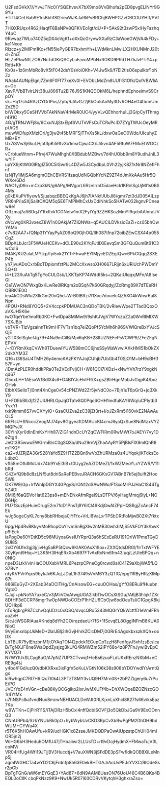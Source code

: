 U2FsdGVkX1//YvvJTNc0/YSQEhvsvX7bX9mo8VvBlhofa2pED8pvgELlNYr9G9Yu
+TiTl4CeL6ab9E1rsBbh18l2rieaWJKJaRIiPvBRChjBWHPGZvCBCDUYHIf/PVfT
7HQXRUqx4R62jHaqfF8BaNPv8QFKVEo1gt/dU+P+5Ak92t3zwP5xlHyFazhqY4pC
9Rvwaz7WLo740Z5qDX4oVgKf+oXkQcGryvwXXuRzC3aWoeGWjVA4kFDy+ke1Nxoe
RIzcz+y2lMlPm1Kc+fN55iePyGER7bxhmYh+LWtMknLMwiLX2HXUNMnJ20td+ZmZ
HLZePkwNfLZO67NcTdDKiQSCyLuFavoMPbNxROKD9PRdTH75JvPTiY4+pRdti+Kh
Kx0s+1z6mMbRo8vX5tF042dsY0sVoiOKh+V4Jw5k6/f7El2tlsO6spulkbf1oNZz
NAak4AUNpEIgnj7Zm6F0Ff77xeXv0I+EVObLMdZm8UUfrS1Ofk/QxfVBWliAa+Gc
XavP/VbBTvirLNt38uJ806Tu2El76J9S1KNQDOkM6L/hephndEphoeimvS9CrpOY
sk+Hq17sh4RAzCYGrIPos/Zpb/RJAvGz2jKkOo5AoMy3DvROH4eG4tbnnUmZxZ5D
b/WOkxy5CeSHVVbTAkNNaV4rMeR0UC4/yyVLvQEhhorhulLj3G/pCy1Thmgr491C
4G/gTRNJWFj8x/6CxuNJjStxElpf6VUTnVFsCuTCRuPcID7ZYgTWUcOeyMRpU/QS
muwWDfupXMzIOri/g3jw2t45bMRFSjTTvXs5kL/dxwOaGeO0Wdo/UlcuhyZMB+BY
Ux7iSVwSj6kuLHjot3pKi5RtvXx1msrCjwaCX/lJi5vn4AF5RtuW7FMuEfWGCzR+
vCrbIueWtnm+Pfrvj47WuMhgh0/IBBdubMZBwr/7d4hUObb9m8Y9udhJnIL3wYiF
upYX9jKtWG0lRtgIZ50C5lGwr9L4DZw5J3CydbpL0Vh22yjK8Z1kNr8NZeflFhnf
IzNjTy1lMjSA6mgmOEhCBVRS1fzaqUdNGQbhYcNZ9ZT4dJmXkAAu5Hr5QWXo/6Dd
NAO1yjD9n+mCrp3kN/g6APg/MVgprL6RzvIrmO5daeHck1KRnISgUjMI1s0BS4Ms
g0kEXuPVflyxwf/SjuabqcBBEQkKgAJ6jh7IANkfJUbJl8/gmr7zt3dJD05AILzp
VR6nP/laSXjSaIitOXQM5qSE6TMPlMhCxUxDdiNhkSo5HATw032kgnvPCneaw9e1
ORzmaj7aft6OqJY1fxIfvk1CGNeiw1mX2FytYg9ZZHKSozMmYI9qcbAAlnraUVXy
dVc/wg0KR3vxexZ8W1n0QAkjAt7ZlQNWa+q5AUCiLDVksioEaZi+cs05bhOwYAMo
c7v82AA7+fQNp31YYayPyAZ09oQ9OjhOQ/Ilh087tfnp72oibZEwCSX44p055CgZ
BDpXLbJcr3F5WUeHCEKv+dCLE90x2KYqPJtlIXiEevqSm3GFQuQumBt61C3wColS
IMAK/KU2ulaLMYjkp/fyi5ok21YTrFhwaFEYlMjycEDZEgtQwc6PkGQqg2SXEP4b
yh7jvuADoCxrbBoTDpiomfztPlJ2MCcXxwsoXH0667LRjjn6xURiUchPWDmY5Q+G
i4+L23/IuAkTg5TgYoCULGsk/LXKTpKP74Wddt5ks+2QKaIUlqqxjMFn/A8IseGI
Oa1WwON7WxgBxKLwRe0lRKqm2oBSqN7k60GRqdyj/ZcRmg89X7dTEeRHOBRK1E0O
iea4kCDsWlu2XIkGm20vQ5d+WrB0IBRzi7l1Xxc7doueIcQZ5XG4kWnsr6ul8Npn
4PQU+RNd8YOQ5+2V4ccpkPDMUAC3nQDoTBK/2vRlewWpe2TTad0QoxOaVXJH5K6e
iwOTqeYbe1moRb0KC+FwlDpa8MiMw9/9shKJVgV7WYczpZ2a0WvRIMIXW7SXJBjb
vbTVR+TizVgzalnnTk9mHF7VTsn1bq7eiZQoPf5YcMh6h96SVWlQreBxYVJcSOjE
yGTX3elSgkefJg79+4Na9mCilB/Mpi6qKB+28ltUZNEFePsVCWP9/ZFeZFgNEPVV
/+rDYRmXkqCVWh8TDuewlYUW588mCC6jhsSSyWaWvwlAXkHMl51bOkZX2dkXYM3Z
Q16+t39SaU4TMH26y4emoKAzFKYAJojCUhjb7UbGb4T0SjO1M+bH9cBHtf57F+yn
/iDmAzPLER0hddkPRa0Te2VEdFvIjCH+W81QCi7IXDzl+xNwYVh7rzY9xgkNqd67
G5qxLH+1AEsxW1BdlX4s6+G4BIYJcHvIFR/X+gsZBIrHgnMobJvGqpK4/bxzOHvk
EtbhXSeIloTjl0mt4XnCge0v54cPNZWd2Zr5jvNdC0o+7Bjh1uT6pGrQ+jq3XkY9
U+FOEbBIb3jf2ZUlUHRLOpJqDTa1v8Q0Pqc6OHH1mdfuKAY6Wq/uCPIytb3YvxYf
txk9kmm6S7vvCXYyiO+GsaCUZva2zC39jZt3rt+l/oJZxRm5i160vkE2NAwAuOL5
6RFIsU+SNcocZeogMJ74pv8Ggyea1tDMAUcKl4cmJ6yaQxSue8NdMz+VYZMQPvJX
30YlnXyr0dInEmKxYHh87/ZlG1hdnDcUYZqCWFIRm0RwMWt7oJAEY/7vy1DeZtg4
JeOt3B5wwuEWGrmB/sC0gSQXa/dNu29rnVjZhaAAyRY5PjBIsFlX9mlQhR8mTKQF
ca2+tUZRjZA3GrS28YaYd5Z9HTZ2BQn6wVoZhURMzaOz4UYqokjiKFdksEoLdbzO
vfI58mOSdMdUdx74b9YxEl3iB+t0Uyg2eAZfDMeZt/1xWZMeoYLcYZWR/V11lbRd
C4ZvfQ9b8d8zLNf5ut8driSaRePEBveJRACH6GKsGV7ABnB7k5ej8uIft2Hoo5W8
OK7W9/Gp+lrfWnIpDGYX4GPgyS/rON12dSAwNWo/Ff3xoMrPJJHaC1S44Tg5Z4DI
8Mi6jf6aQDVoHat623ps8+mENENxAfmRgei9LsDTPV/6yHagMmqj9lyL+NOD6Hjc
PU7fSuzEpHuieCrugE2m7fdD1PnsTj9Y6lCl49KdjGwAIZPpHQSRgjZcAncF74Ek
wJg5ogeCyKL7ony8bbRHbeja0jYFfx+VrLI8VaLxrTPSbDRtFoMjwB02Xt7fktxU
6pg/Hp4RvBKkyvMoRhopOoYrvmSnRgXlw2nMB30wh3lMjS5VkFOY3k/bwKp9IEck
iaPpgOe60YDtKD5c96MUyoaGvsIUYRprQ3s6hSExEeRU191OriW1PmeTGyD9UI8S
2xOY6Ufe3gj3j/jivHg5aBP5tQcw9KIAK0AsX19ox+ZXXQtdsDRGl/1IrTxtWFYE
30yKynt9Hiq+HL3K5H3IHqERxXo4697FTvAxRxNm6fm43Iuq/LzUIeBFQq+n0NIQ
npeD3LtkVvinHaOOUXsbVMRL6PezrpCPneCg0rcwd0aIC41Z9aXbjWA5fLQS7BvY
rdyKVFVnYqxs9bykJx6KJqLJDaL1h3749sVvM6Y3zQTIG/epgf1RByHRzXlMp67t
886iEuGyZ+2XEab34aDClTHg/CnAisowEG+cuuOOHas/gYfO8ERu9fHuubnYgtcO
CJujl+pkNoYA7uxeC/v3jMiiVOxAtwgUGA2IkbTtwOCsXtSGu//A6jB3hlqk1ZXr
8DfHF3dCCRP8mgrTwOpNWDoCOErP1hHZU6CbOjw8bdOeuTsl/C1GpgK8kjUOHkp8
nToRgbrgP8ZCchvQqUDzc0xQSQ/dvqcQRo5343MQGrYQkWcttfD1eVmIFRhaaZvH
S/cJcWSGRlAuaXKndq8dYh2CO/rqzdaoUr7fS+1fScvqEL8OggINFmB8KUA0NloC
9VyEmxnbpUkMeD+2laIJBlj3IhGvjHhrkZCicDM7j0GRrE4AgokbxszkXQh+ooDX
LbTBUR75yIEhzbnM1jtOYAqTOf4I2pdck1ECupCpTzzH8FedfgyJ5xhfzsEc/lca
B/TgNXJF6ne6WaQpdZysjzg3kU/Q4RMWZm52iPY68o4z8P7FnJywiBvEpCKYVQZt
N7WYIUkSLCyg8uG/A7pNZ7UP3CTvwq1+IeBs6zuaFLdUKxREnzNXbM+eCRE9g4tJ
y4bo/FGd/uzQ0/dbKXRxe3ixFgfn5oKuLVGtN106k38s908bYDOYwdlYrArntQgx
klRwhqpC7RI7H9iQc7t0k4L3PTzT8MY3vUQ9H7Mrn0S+2bPZZlgery6u7rPuE/PO
JVCrYqE4nVGn+cBe88KyQCGgikp2IxrJwMXUFf4b+DhXWQqeBZOZNzcGO1r4YtMx
u7hNSPcIka1vndNuo8mcwNBHUACLDeWJt0RLKjxnLoXhcl8827fs66v/ksEaz7Ka
w9WTKn+CjPlrR11S/iTAjDRzH5bCxl4nffQdblSOVFj3o5QkDbJGa9V9ExOOnnG3
CNhURPb4/SzkYNUbBk0pO+hybWybUvCKD3RpCvXbRwPgPM2DhOH9bdWUM+GYWu4X
r5T6K5hHOAwUfu+kR9/udHGK1x8ZsseJMKDQDPaOwAIUpzatpChUH04mlOR5jn2j
WiHG6bH3HeduhOMfU47jTHbaiiwr2LLUsTD+rI9vDojHydmX+FMwaTujV3LcoMV/
VR04HfUg4Wfi19JTjjBV3Hucdtj+V7auXWN3jSFdDE3pSFwfIdkQOB8XiLeMnp5j
agmIWGHCTa4wYD2C6jFrdnfp8h63E0ekBHTGAJrAoUvPEJsYVXC/RIOdeSsr2pGb
DpTgFGhG/eW6mEYGqE3+YAd87+6dN9AAM8UesON76UoU46C4B6QKs4BEQL0oClIK
cbqPkNzz9K9+NwUk5R07I60CDRvVKytqhH3ghxraZso=
